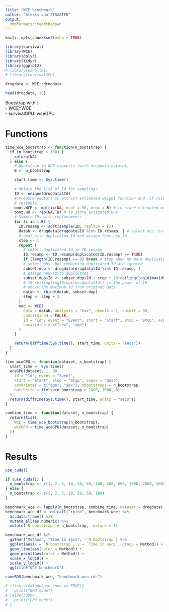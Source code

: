 ```yaml
---
title: "WCE benchmark"
author: "Alexis van STRAATEN"
output:
  rmdformats::readthedown
---
```


```r
knitr::opts_chunk$set(echo = TRUE)
```

```r
library(survival)
library(WCE)
library(dplyr)
library(tidyr)
library(ggplot2)
# library(parallel)
# library(survivalGPU)
```


```r
drugdata <- WCE::drugdata

head(drugdata, 20)
```

Bootstrap with :  
- WCE::WCE  
- survivalGPU::wceGPU


# Functions

```r
time_wce_bootstrap <- function(n_bootstrap) {
  if (n_bootstrap > 100) {
    return(NA)
  } else {
    # Bootstrap in WCE vignette (with drugdata dataset)
    B <- n_bootstrap

    start_time <- Sys.time()

    # Obtain the list of Id for sampling:
    ID <- unique(drugdata$Id)
    # Prepare vectors to extract estimated weight function and (if relevant) HRs for each bootstrap
    # resample:
    boot.WCE <- matrix(NA, ncol = 90, nrow = B) # to store estimated weight functions
    boot.HR <- rep(NA, B) # to store estimated HRs
    # Sample IDs with replacement:
    for (i in 1:B) {
      ID.resamp <- sort(sample(ID, replace = T))
      datab <- drugdata[drugdata$Id %in% ID.resamp, ] # select obs. but duplicated Id are ignored
      # deal with duplicated Id and assign them new Id
      step <- 1
      repeat {
        # select duplicated Id in ID.resamp
        ID.resamp <- ID.resamp[duplicated(ID.resamp) == TRUE]
        if (length(ID.resamp) == 0) break # stop when no more duplicated Id to deal with
        # select obs. but remaining duplicated Id are ignored
        subset.dup <- drugdata[drugdata$Id %in% ID.resamp, ]
        # assign new Id to duplicates
        subset.dup$Id <- subset.dup$Id + step * 10^ceiling(log10(max(drugdata$Id)))
        # 10^ceiling(log10(max(drugdata$Id)) is the power of 10
        # above the maximum Id from original data
        datab <- rbind(datab, subset.dup)
        step <- step + 1
      }
      mod <- WCE(
        data = datab, analysis = "Cox", nknots = 1, cutoff = 90,
        constrained = FALSE,
        id = "Id", event = "Event", start = "Start", stop = "Stop", expos = "dose",
        covariates = c("sex", "age")
      )
    }

    return(difftime(Sys.time(), start_time, units = "secs"))
  }
}
```



```r
time_wceGPU <- function(dataset, n_bootstrap) {
  start_time <- Sys.time()
  wceGPU(dataset, 1, 90,
    id = "Id", event = "Event",
    start = "Start", stop = "Stop", expos = "dose",
    covariates = c("age", "sex"), nbootstraps = n_bootstrap,
    batchsize = ifelse(n_bootstrap > 1000, 1000, 0)
  )
  return(difftime(Sys.time(), start_time, units = "secs"))
}
```


```r
combine_time <- function(dataset, n_bootstrap) {
  return(list(
    WCE = time_wce_bootstrap(n_bootstrap),
    wceGPU = time_wceGPU(dataset, n_bootstrap)
  ))
}
```


# Results


```r

use_cuda()
```


```r
if (use_cuda()) {
  n_bootstrap <- c(1, 2, 5, 10, 20, 50, 100, 200, 500, 1000, 2000, 5000, 10000, 20000, 50000)
} else {
  n_bootstrap <- c(1, 2, 5, 10, 20, 50, 100)
}

benchmark_wce <- lapply(n_bootstrap, combine_time, dataset = drugdata)
benchmark_wce_df <- do.call("rbind", benchmark_wce) %>%
  as.data.frame() %>%
  mutate_all(as.numeric) %>%
  mutate(`N bootstrap` = n_bootstrap, .before = 1)
```


```r
benchmark_wce_df %>%
  gather("Method", "Time in secs", -`N bootstrap`) %>%
  ggplot(aes(x = `N bootstrap`, y = `Time in secs`, group = Method)) +
  geom_line(aes(color = Method)) +
  geom_point(aes(color = Method)) +
  scale_x_log10() +
  scale_y_log10() +
  ggtitle("WCE benchmark")
```



```r
saveRDS(benchmark_wce, "benchmark_wce.rds")
```


```r
# if(survivalgpu$use_cuda == TRUE){
#   print("GPU mode")
# }else{50000
#   print("CPU mode")
# }
```
